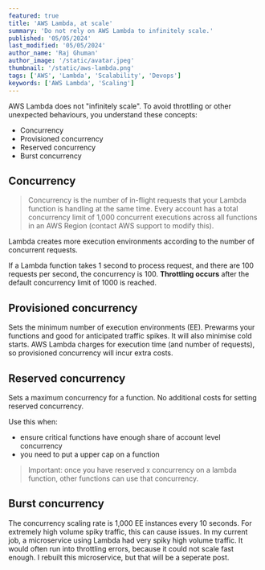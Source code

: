 ```yaml
---
featured: true
title: 'AWS Lambda, at scale'
summary: 'Do not rely on AWS Lambda to infinitely scale.'
published: '05/05/2024'
last_modified: '05/05/2024'
author_name: 'Raj Ghuman'
author_image: '/static/avatar.jpeg'
thumbnail: '/static/aws-lambda.png'
tags: ['AWS', 'Lambda', 'Scalability', 'Devops']
keywords: ['AWS Lambda', 'Scaling']
---
```


AWS Lambda does not "infinitely scale". To avoid throttling or other unexpected behaviours, you understand these concepts:

- Concurrency
- Provisioned concurrency
- Reserved concurrency
- Burst concurrency

## Concurrency
> Concurrency is the number of in-flight requests that your Lambda function is handling at the same time. Every account has a total concurrency limit of 1,000 concurrent executions across all functions in an AWS Region (contact AWS support to modify this).

Lambda creates more execution environments according to the number of concurrent requests.

If a Lambda function takes 1 second to process request, and there are 100 requests per second, the concurrency is 100.
**Throttling occurs** after the default concurrency limit of 1000 is reached.

## Provisioned concurrency
Sets the minimum number of execution environments (EE). Prewarms your functions and good for anticipated traffic spikes. It will also minimise cold starts.
AWS Lambda charges for execution time (and number of requests), so provisioned concurrency will incur extra costs.

## Reserved concurrency
Sets a maximum concurrency for a function. No additional costs for setting reserved concurrency.

Use this when:
- ensure critical functions have enough share of account level concurrency
- you need to put a upper cap on a function

> Important: once you have reserved x concurrency on a lambda function, other functions can use that concurrency.


## Burst concurrency
The concurrency scaling rate is 1,000 EE instances every 10 seconds.
For extremely high volume spiky traffic, this can cause issues. 
In my current job, a microservice using Lambda had very spiky high volume traffic. It would often run into throttling errors, because it could not scale fast enough.
I rebuilt this microservice, but that will be a seperate post.